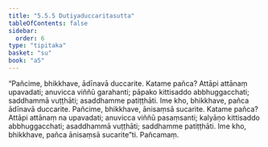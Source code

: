 ```yaml
---
title: "5.5.5 Dutiyaduccaritasutta"
tableOfContents: false
sidebar:
  order: 6
type: "tipitaka"
basket: "su"
book: "a5"
---
```



<DynamicBreadcrumb />

<Division number="245" book="a5" bookNo="16" page="234">

<Paragraph number="1327" book="a5">
“Pañcime, bhikkhave, ādīnavā duccarite. Katame pañca? Attāpi attānaṃ upavadati; anuvicca viññū garahanti; pāpako kittisaddo abbhuggacchati; saddhammā vuṭṭhāti; asaddhamme patiṭṭhāti. Ime kho, bhikkhave, pañca ādīnavā duccarite.
</Paragraph>

<Paragraph number="1328" book="a5">
Pañcime, bhikkhave, ānisaṃsā sucarite. Katame pañca? Attāpi attānaṃ na upavadati; anuvicca viññū pasaṃsanti; kalyāṇo kittisaddo abbhuggacchati; asaddhammā vuṭṭhāti; saddhamme patiṭṭhāti. Ime kho, bhikkhave, pañca ānisaṃsā sucarite”ti.

</Paragraph>
</Division>

<Paragraph number="1329" type="center" book="a5">
Pañcamaṃ.
</Paragraph>